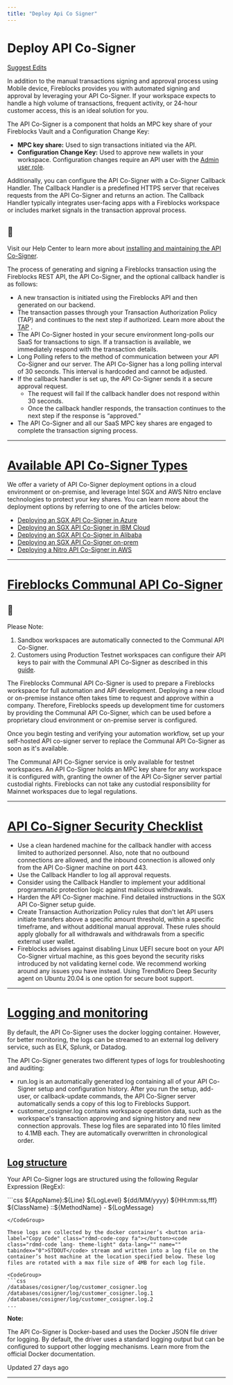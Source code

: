 ```yaml
---
title: "Deploy Api Co Signer"
---
```

  
  # Deploy API Co-Signer

[Suggest Edits](/edit/deploy-api-co-signer)

In addition to the manual transactions signing and approval process using Mobile device, Fireblocks provides you with automated signing and approval by leveraging your API Co-Signer. If your workspace expects to handle a high volume of transactions, frequent activity, or 24-hour customer access, this is an ideal solution for you.

The API Co-Signer is a component that holds an MPC key share of your Fireblocks Vault and a Configuration Change Key:

*   **MPC key share:** Used to sign transactions initiated via the API.
*   **Configuration Change Key:** Used to approve new wallets in your workspace. Configuration changes require an API user with the [Admin user role](https://support.fireblocks.io/hc/en-us/articles/360012832959-User-roles).

Additionally, you can configure the API Co-Signer with a Co-Signer Callback Handler. The Callback Handler is a predefined HTTPS server that receives requests from the API Co-Signer and returns an action. The Callback Handler typically integrates user-facing apps with a Fireblocks workspace or includes market signals in the transaction approval process.

  
<Info>

## 📘

Visit our Help Center to learn more about [installing and maintaining the API Co-Signer](https://support.fireblocks.io/hc/en-us/articles/11976323578780-SGX-API-Co-Signer-Prerequisites).



</Info>
  

The process of generating and signing a Fireblocks transaction using the Fireblocks REST API, the API Co-Signer, and the optional callback handler is as follows:

*   A new transaction is initiated using the Fireblocks API and then generated on our backend.
*   The transaction passes through your Transaction Authorization Policy (TAP) and continues to the next step if authorized. Learn more about the [TAP](/docs/set-transaction-authorization-policy) .
*   The API Co-Signer hosted in your secure environment long-polls our SaaS for transactions to sign. If a transaction is available, we immediately respond with the transaction details.
*   Long Polling refers to the method of communication between your API Co-Signer and our server. The API Co-Signer has a long polling interval of 30 seconds. This interval is hardcoded and cannot be adjusted.
*   If the callback handler is set up, the API Co-Signer sends it a secure approval request.
    *   The request will fail If the callback handler does not respond within 30 seconds.
    *   Once the callback handler responds, the transaction continues to the next step if the response is “approved.”
*   The API Co-Signer and all our SaaS MPC key shares are engaged to complete the transaction signing process.

* * *

# [Available API Co-Signer Types](#available-api-co-signer-types)

We offer a variety of API Co-Signer deployment options in a cloud environment or on-premise, and leverage Intel SGX and AWS Nitro enclave technologies to protect your key shares. You can learn more about the deployment options by referring to one of the articles below:

*   [Deploying an SGX API Co-Signer in Azure](https://support.fireblocks.io/hc/en-us/articles/10996227455132-Configuring-an-Azure-Confidential-Compute-VM-server-for-the-API-Co-Signer)
*   [Deploying an SGX API Co-Signer in IBM Cloud](https://support.fireblocks.io/hc/en-us/articles/10996829061532-Configuring-an-IBM-Cloud-server-for-the-API-Co-Signer)
*   [Deploying an SGX API Co-Signer in Alibaba](https://support.fireblocks.io/hc/en-us/articles/11005661660956-Configuring-an-Alibaba-Security-enhanced-server-for-the-API-co-signer)
*   [Deploying an SGX API Co-Signer on-prem](https://support.fireblocks.io/hc/en-us/articles/11005275193756-Configuring-an-On-Prem-server-for-the-API-Co-Signer)
*   [Deploying a Nitro API Co-Signer in AWS](https://support.fireblocks.io/hc/en-us/articles/10707064797980-AWS-Nitro-API-Co-Signer-Setup)

  

* * *

# [Fireblocks Communal API Co-Signer](#fireblocks-communal-api-co-signer)
  
<Info>

## 📘

Please Note:

1.  Sandbox workspaces are automatically connected to the Communal API Co-Signer.
2.  Customers using Production Testnet workspaces can configure their API keys to pair with the Communal API Co-Signer as described in this [guide](https://support.fireblocks.io/hc/en-us/articles/4625706934300-Fireblocks-Communal-API-Co-Signer).

</Info>
  

The Fireblocks Communal API Co-Signer is used to prepare a Fireblocks workspace for full automation and API development. Deploying a new cloud or on-premise instance often takes time to request and approve within a company. Therefore, Fireblocks speeds up development time for customers by providing the Communal API Co-Signer, which can be used before a proprietary cloud environment or on-premise server is configured.

Once you begin testing and verifying your automation workflow, set up your self-hosted API co-signer server to replace the Communal API Co-Signer as soon as it's available.

The Communal API Co-Signer service is only available for testnet workspaces. An API Co-Signer holds an MPC key share for any workspace it is configured with, granting the owner of the API Co-Signer server partial custodial rights. Fireblocks can not take any custodial responsibility for Mainnet workspaces due to legal regulations.

  

* * *

  
# [API Co-Signer Security Checklist](#api-co-signer-security-checklist)

*   Use a clean hardened machine for the callback handler with access limited to authorized personnel. Also, note that no outbound connections are allowed, and the inbound connection is allowed only from the API Co-Signer machine on port 443.
*   Use the Callback Handler to log all approval requests.
*   Consider using the Callback Handler to implement your additional programmatic protection logic against malicious withdrawals.
*   Harden the API Co-Signer machine. Find detailed instructions in the SGX API Co-Signer setup guide.
*   Create Transaction Authorization Policy rules that don't let API users initiate transfers above a specific amount threshold, within a specific timeframe, and without additional manual approval. These rules should apply globally for all withdrawals and withdrawals from a specific external user wallet.
*   Fireblocks advises against disabling Linux UEFI secure boot on your API Co-Signer virtual machine, as this goes beyond the security risks introduced by not validating kernel code. We recommend working around any issues you have instead. Using TrendMicro Deep Security agent on Ubuntu 20.04 is one option for secure boot support.

  

* * *

# [Logging and monitoring](#logging-and-monitoring)

By default, the API Co-Signer uses the docker logging container. However, for better monitoring, the logs can be streamed to an external log delivery service, such as ELK, Splunk, or Datadog.

The API Co-Signer generates two different types of logs for troubleshooting and auditing:

*   run.log is an automatically generated log containing all of your API Co-Signer setup and configuration history. After you run the setup, add-user, or callback-update commands, the API Co-Signer server automatically sends a copy of this log to Fireblocks Support.
*   customer\_cosigner.log contains workspace operation data, such as the workspace's transaction approving and signing history and new connection approvals. These log files are separated into 10 files limited to 4.1MB each. They are automatically overwritten in chronological order.

## [Log structure](#log-structure)

Your API Co-Signer logs are structured using the following Regular Expression (RegEx):

<CodeGroup>
```css
${AppName}:${Line} ${LogLevel} ${dd/MM/yyyy} ${HH:mm:ss,fff} ${ClassName} ::${MethodName} - ${LogMessage}

```
</CodeGroup>

These logs are collected by the docker container’s <button aria-label="Copy Code" class="rdmd-code-copy fa"></button><code class="rdmd-code lang- theme-light" data-lang="" name="" tabindex="0">STDOUT</code> stream and written into a log file on the container’s host machine at the location specified below. These log files are rotated with a max file size of 4MB for each log file.

<CodeGroup>
```css
/databases/cosigner/log/customer_cosigner.log  
/databases/cosigner/log/customer_cosigner.log.1  
/databases/cosigner/log/customer_cosigner.log.2  
...

```
</CodeGroup>

**Note:**

The API Co-Signer is Docker-based and uses the Docker JSON file driver for logging. By default, the driver uses a standard logging output but can be configured to support other logging mechanisms. Learn more from the official Docker documentation.

Updated 27 days ago

* * *